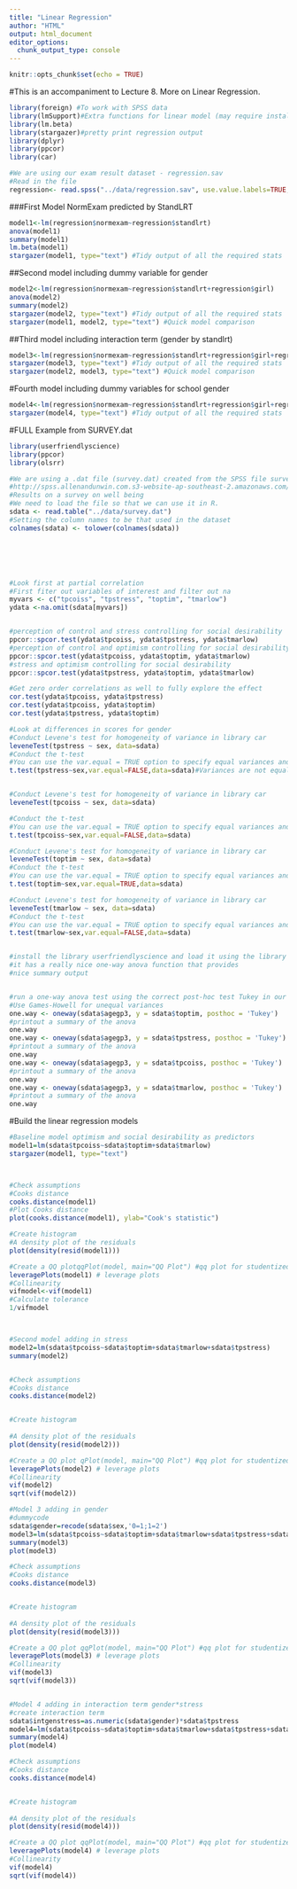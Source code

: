 ```yaml
---
title: "Linear Regression"
author: "HTML"
output: html_document
editor_options: 
  chunk_output_type: console
---
```


```r
knitr::opts_chunk$set(echo = TRUE)
```

#This is an accompaniment to Lecture 8. More on Linear Regression.
```r
library(foreign) #To work with SPSS data
library(lmSupport)#Extra functions for linear model (may require install of nloptr also)
library(lm.beta)
library(stargazer)#pretty print regression output
library(dplyr)
library(ppcor)
library(car)
```

```r
#We are using our exam result dataset - regression.sav
#Read in the file
regression<- read.spss("../data/regression.sav", use.value.labels=TRUE, max.value.labels=Inf, to.data.frame=TRUE)
```

###First Model NormExam predicted by StandLRT
```r
model1<-lm(regression$normexam~regression$standlrt)
anova(model1)
summary(model1)
lm.beta(model1)
stargazer(model1, type="text") #Tidy output of all the required stats
```
##Second model including dummy variable for gender
```r
model2<-lm(regression$normexam~regression$standlrt+regression$girl)
anova(model2)
summary(model2)
stargazer(model2, type="text") #Tidy output of all the required stats
stargazer(model1, model2, type="text") #Quick model comparison

```
##Third model including interaction term (gender by standlrt)
```r
model3<-lm(regression$normexam~regression$standlrt+regression$girl+regression$interaction)
stargazer(model3, type="text") #Tidy output of all the required stats
stargazer(model2, model3, type="text") #Quick model comparison
```

#Fourth model including dummy variables for school gender
```r
model4<-lm(regression$normexam~regression$standlrt+regression$girl+regression$boys_sch+regression$girls_sch)
stargazer(model4, type="text") #Tidy output of all the required stats

```
#FULL Example from SURVEY.dat


```r
library(userfriendlyscience)
library(ppcor)
library(olsrr)
```

```r
#We are using a .dat file (survey.dat) created from the SPSS file survey.sav  taken from SPSS Survival Manual 6th Edition Julie Pallant
#http://spss.allenandunwin.com.s3-website-ap-southeast-2.amazonaws.com/data-files.html#.Wb0vvnWP-po
#Results on a survey on well being
#We need to load the file so that we can use it in R.
sdata <- read.table("../data/survey.dat")
#Setting the column names to be that used in the dataset
colnames(sdata) <- tolower(colnames(sdata))






#Look first at partial correlation
#First fiter out variables of interest and filter out na
myvars <- c("tpcoiss", "tpstress", "toptim", "tmarlow")
ydata <-na.omit(sdata[myvars])


#perception of control and stress controlling for social desirability
ppcor::spcor.test(ydata$tpcoiss, ydata$tpstress, ydata$tmarlow)
#perception of control and optimism controlling for social desirability
ppcor::spcor.test(ydata$tpcoiss, ydata$toptim, ydata$tmarlow)
#stress and optimism controlling for social desirability
ppcor::spcor.test(ydata$tpstress, ydata$toptim, ydata$tmarlow)

#Get zero order correlations as well to fully explore the effect 
cor.test(ydata$tpcoiss, ydata$tpstress)
cor.test(ydata$tpcoiss, ydata$toptim)
cor.test(ydata$tpstress, ydata$toptim)

#Look at differences in scores for gender
#Conduct Levene's test for homogeneity of variance in library car
leveneTest(tpstress ~ sex, data=sdata)
#Conduct the t-test
#You can use the var.equal = TRUE option to specify equal variances and a pooled variance estimate
t.test(tpstress~sex,var.equal=FALSE,data=sdata)#Variances are not equal


#Conduct Levene's test for homogeneity of variance in library car
leveneTest(tpcoiss ~ sex, data=sdata)

#Conduct the t-test
#You can use the var.equal = TRUE option to specify equal variances and a pooled variance estimate
t.test(tpcoiss~sex,var.equal=FALSE,data=sdata)

#Conduct Levene's test for homogeneity of variance in library car
leveneTest(toptim ~ sex, data=sdata)
#Conduct the t-test
#You can use the var.equal = TRUE option to specify equal variances and a pooled variance estimate
t.test(toptim~sex,var.equal=TRUE,data=sdata)

#Conduct Levene's test for homogeneity of variance in library car
leveneTest(tmarlow ~ sex, data=sdata)
#Conduct the t-test
#You can use the var.equal = TRUE option to specify equal variances and a pooled variance estimate
t.test(tmarlow~sex,var.equal=FALSE,data=sdata)


#install the library userfriendlyscience and load it using the library command
#it has a really nice one-way anova function that provides
#nice summary output


#run a one-way anova test using the correct post-hoc test Tukey in our case
#Use Games-Howell for unequal variances
one.way <- oneway(sdata$agegp3, y = sdata$toptim, posthoc = 'Tukey') 
#printout a summary of the anova 
one.way 
one.way <- oneway(sdata$agegp3, y = sdata$tpstress, posthoc = 'Tukey') 
#printout a summary of the anova 
one.way
one.way <- oneway(sdata$agegp3, y = sdata$tpcoiss, posthoc = 'Tukey') 
#printout a summary of the anova 
one.way
one.way <- oneway(sdata$agegp3, y = sdata$tmarlow, posthoc = 'Tukey') 
#printout a summary of the anova 
one.way
```

#Build the linear regression models
```r
#Baseline model optimism and social desirability as predictors
model1=lm(sdata$tpcoiss~sdata$toptim+sdata$tmarlow)
stargazer(model1, type="text")



#Check assumptions
#Cooks distance
cooks.distance(model1)
#Plot Cooks distance
plot(cooks.distance(model1), ylab="Cook's statistic")

#Create histogram
#A density plot of the residuals
plot(density(resid(model1))) 

#Create a QQ plotqqPlot(model, main="QQ Plot") #qq plot for studentized resid 
leveragePlots(model1) # leverage plots
#Collinearity
vifmodel<-vif(model1)
#Calculate tolerance
1/vifmodel



#Second model adding in stress
model2=lm(sdata$tpcoiss~sdata$toptim+sdata$tmarlow+sdata$tpstress)
summary(model2)


#Check assumptions
#Cooks distance
cooks.distance(model2)


#Create histogram
 
#A density plot of the residuals
plot(density(resid(model2))) 

#Create a QQ plot qPlot(model, main="QQ Plot") #qq plot for studentized resid 
leveragePlots(model2) # leverage plots
#Collinearity
vif(model2)
sqrt(vif(model2)) 

#Model 3 adding in gender 
#dummycode
sdata$gender=recode(sdata$sex,'0=1;1=2')
model3=lm(sdata$tpcoiss~sdata$toptim+sdata$tmarlow+sdata$tpstress+sdata$sex)
summary(model3)
plot(model3)

#Check assumptions
#Cooks distance
cooks.distance(model3)


#Create histogram
 
#A density plot of the residuals
plot(density(resid(model3))) 

#Create a QQ plot qqPlot(model, main="QQ Plot") #qq plot for studentized resid 
leveragePlots(model3) # leverage plots
#Collinearity
vif(model3)
sqrt(vif(model3)) 


#Model 4 adding in interaction term gender*stress
#create interaction term
sdata$intgenstress=as.numeric(sdata$gender)*sdata$tpstress
model4=lm(sdata$tpcoiss~sdata$toptim+sdata$tmarlow+sdata$tpstress+sdata$gender+sdata$intgenstress)
summary(model4)
plot(model4)

#Check assumptions
#Cooks distance
cooks.distance(model4)


#Create histogram
 
#A density plot of the residuals
plot(density(resid(model4))) 

#Create a QQ plot qqPlot(model, main="QQ Plot") #qq plot for studentized resid 
leveragePlots(model4) # leverage plots
#Collinearity
vif(model4)
sqrt(vif(model4)) 

```


